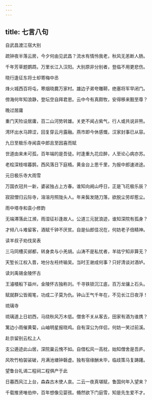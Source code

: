 ```yaml
---
---
---
```

title: 七言八句
---

自武昌渡江宿大别

疏钟夜半落云房，今夕何由见武昌？流水有情怜我老，秋风无恙断人肠。

千年芳草题鹦鹉，万里长江入汉阳。大别原非分别者，登临不用更悲伤。

晓行逢征东将士却寄梅中丞

烽火城西百将屯，寒烟晓爨万家村。雄边子弟夸雕鞯，绝塞将军早闭门。

傍海何年知浪静，登坛空自拜君恩。云中今有真颇牧，安得移来觐至尊？

晚过居庸

重门天险设居庸，百二山河势转雄。关吏不闻占紫气，行人或共说非熊。

湾环出水马蹄涩，回复穿云月露融。燕市即今休感慨，汉家封事已从容。

九日至极乐寺闻袁中郎且至因喜而赋

世道由来未可孤，百年端的是吾徒。时逢重九花应醉，人至论心病亦苏。

老桧深枝喧暮鹊，西风落日下庭梧。黄金台上思千里，为报中郎速进途。

元日极乐寺大雨雪

万国衣冠共一新，婆裟独占上方春。谁知向阙山呼日，正是飞花极乐辰？

寂寂僧归云际寺，溶溶月照陇头人。年来鬓发随刀落，欲脱尘劳却惹尘。

雨中塔寺和袁小修韵

无端滞落此江濒，雨湿征衫逢故人。公道三元犹浪迹，谁知深院有孤身？

才倾八斗难留客，酒赋千钟不厌贫。自是仙郎佳况在，何妨老子倍精神。

读羊叔子劝伐吴表

三马同槽买邺都，转身卖与小羌胡。山涛不是私忧者，羊祜宁知非算无？

天堑长江权入晋，地分左衽终输吴。当时王谢成何事？只好清谈对酒垆。

读刘禹锡金陵怀古

王濬楼船下益州，金陵怀古独称刘。千寻铁锁沉江底，百万龙骧上石头。

赋就群公皆阁笔，功成二子莫为仇。钟山王气千年在，不见长江日夜浮！

琉璃寺

琉璃道上日初西，马绕秋风万木低。僧舍不关从客去，田家有酒为谁携？

篱边小雨催黄菊，山岫明星报晓鸡。自有深公为伴侣，何妨一笑过前溪。

赴京留别云松上人

支公遁迹此山居，深院巢云愧不如。自借松风一高枕，始知僧舍是吾庐。

风吹竹柏袈裟破，月满池塘钟磬虚。独有宿缘酬未毕，临歧策马复踌躇。

望鲁台礼谒二程祠二程俱产于此

日暮西风江上台，森森古木使人哀。二云一夜真堪赋，鲁国何年入望来？

千载推贤唯伯仲，百年想像见婴孩。翛然欲下门庭雪，知是先生爱不才。